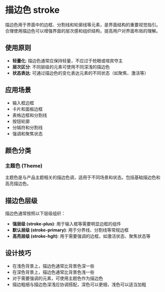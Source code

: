 

# 描边色 stroke

描边色用于界面中的边框、分割线和轮廓线等元素，是界面结构的重要视觉指引。合理使用描边色可以增强界面的层次感和组织结构，提高用户对界面布局的理解。

## 使用原则

- **轻量化**: 描边色通常应保持轻量，不应过于抢眼或喧宾夺主
- **层次区分**: 不同层级的元素可使用不同深浅的描边色
- **状态表达**: 可通过描边色的变化表达元素的不同状态（如聚焦、激活等）

## 应用场景

- 输入框边框
- 卡片和面板边框
- 表格边框和分割线
- 按钮轮廓
- 分隔符和分割线
- 强调和聚焦状态

## 颜色分类

### 主题色 (Theme)

主题色是与产品主题相关的描边色调，适用于不同场景和状态。包括基础描边色和高亮描边色。

<Table
  sticky={{ top: 70 }}
  size="default"
  columns={strokeColumns}
  dataSource={strokeThemes}
  pagination={false}
/>

## 描边色层级

描边色通常按照以下层级组织：

- **强层级 (stroke-plus)**: 用于输入框等需要明显边框的组件
- **默认层级 (stroke-primary)**: 用于分界线、分割线等常规边框
- **高亮层级 (stroke-hglt)**: 用于需要强调的边框，如激活状态、聚焦状态等

## 设计技巧

- 在浅色背景上，描边色通常比背景色深一些
- 在深色背景上，描边色通常比背景色浅一些
- 对于需要强调的元素，可使用主题色作为描边色
- 描边粗细与描边色深浅应协调搭配，深色可以更细，浅色可以适当加粗
